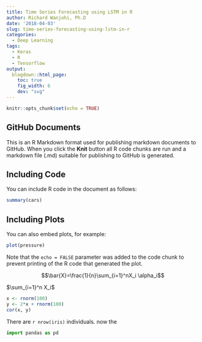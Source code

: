 ```yaml
---
title: Time Series Forecasting using LSTM in R
author: Richard Wanjohi, Ph.D
date: '2018-04-03'
slug: time-series-forecasting-using-lstm-in-r
categories:
  - Deep Learning
tags:
  - Keras
  - R
  - Tensorflow
output:
  blogdown::html_page:
    toc: true
    fig_width: 6
    dev: "svg"
---
```



```r
knitr::opts_chunk$set(echo = TRUE)
```

## GitHub Documents

This is an R Markdown format used for publishing markdown documents to GitHub. When you click the **Knit** button all R code chunks are run and a markdown file (.md) suitable for publishing to GitHub is generated.

## Including Code

You can include R code in the document as follows:

```r
summary(cars)
```

## Including Plots

You can also embed plots, for example:

```r
plot(pressure)
```

Note that the `echo = FALSE` parameter was added to the code chunk to prevent printing of the R code that generated the plot.

$$\bar{X}=\frac{1}{n}\sum_{i=1}^nX_i \alpha_i$$


$\sum_{i=1}^n X_i$

```r
x <- rnorm(100)
y <- 2*x + rnorm(100)
cor(x, y)
```

There are `r nrow(iris)` individuals.
now the 
```python
import pandas as pd
```



